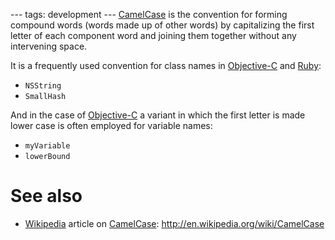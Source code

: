 ---
tags: development
---
[[CamelCase]] is the convention for forming compound words (words made up of other words) by capitalizing the first letter of each component word and joining them together without any intervening space.

It is a frequently used convention for class names in [[Objective-C]] and [[Ruby]]:

* <tt>NSString</tt>
* <tt>SmallHash</tt>

And in the case of [[Objective-C]] a variant in which the first letter is made lower case is often employed for variable names:

* <tt>myVariable</tt>
* <tt>lowerBound</tt>

= See also =

* [[Wikipedia]] article on [[CamelCase]]: http://en.wikipedia.org/wiki/CamelCase
